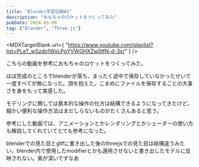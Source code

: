 ```yaml
---
title: "Blender学習記録#2"
description: "おもちゃのロケットをつくってみた"
pubDate: 2024-05-09
tag: ["Blender", "Three.js"]
---
```



<MDXTargetBlank
  url={
    "https://www.youtube.com/playlist?list=PLeT_wSzdo1WxLPgYVWGHXZw0tfN-d-3xr"
  }
/>

こちらの動画を参考におもちゃのロケットをつくってみた。

ほぼ完成のところでblenderが落ち、まったく途中で保存していなかったせいで一度すべてが無になった。頭を抱えた。こまめにファイルを保存することの大事さを身をもって実感した。

モデリングに関しては基本的な操作の仕方は結構できるようになってきたけど、細かい便利な操作方法はまだしらないものがたくさんあると思う。

参考にした動画では、アニメーションとかレンダリングとかシェーダーの使い方も解説してくれていてとても参考になった。

blenderでの見た目とgltfに書き出した後のthreejsでの見た目は結構違うみたい。blender内で使用したmodifierとかも適用させないと書き出したモデルに反映されない。奥が深いですなあ

<Rocket />
